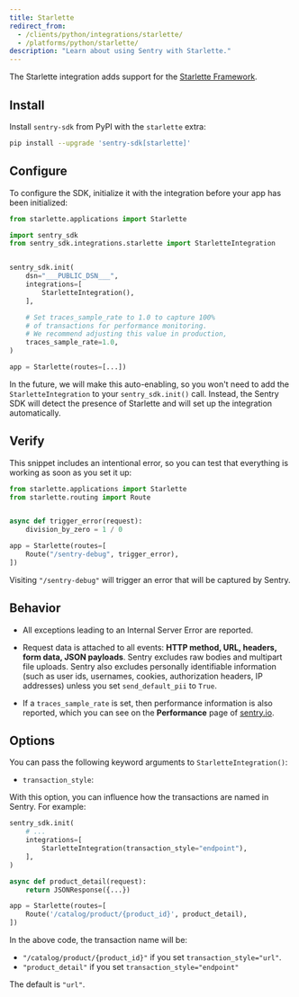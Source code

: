 ```yaml
---
title: Starlette
redirect_from:
  - /clients/python/integrations/starlette/
  - /platforms/python/starlette/
description: "Learn about using Sentry with Starlette."
---
```


The Starlette integration adds support for the [Starlette Framework](https://www.starlette.io/).

## Install

Install `sentry-sdk` from PyPI with the `starlette` extra:

```bash
pip install --upgrade 'sentry-sdk[starlette]'
```

## Configure

To configure the SDK, initialize it with the integration before your app has been initialized:

```python
from starlette.applications import Starlette

import sentry_sdk
from sentry_sdk.integrations.starlette import StarletteIntegration


sentry_sdk.init(
    dsn="___PUBLIC_DSN___",
    integrations=[
        StarletteIntegration(),
    ],

    # Set traces_sample_rate to 1.0 to capture 100%
    # of transactions for performance monitoring.
    # We recommend adjusting this value in production,
    traces_sample_rate=1.0,
)

app = Starlette(routes=[...])
```

<Note>

In the future, we will make this auto-enabling, so you won't need to add the `StarletteIntegration` to your `sentry_sdk.init()` call. Instead, the Sentry SDK will detect the presence of Starlette and will set up the integration automatically.

</Note>

## Verify

This snippet includes an intentional error, so you can test that everything is working as soon as you set it up:

```python
from starlette.applications import Starlette
from starlette.routing import Route


async def trigger_error(request):
    division_by_zero = 1 / 0

app = Starlette(routes=[
    Route("/sentry-debug", trigger_error),
])
```

Visiting `"/sentry-debug"` will trigger an error that will be captured by Sentry.

## Behavior

- All exceptions leading to an Internal Server Error are reported.

- Request data is attached to all events: **HTTP method, URL, headers, form data, JSON payloads**. Sentry excludes raw bodies and multipart file uploads. Sentry also excludes personally identifiable information (such as user ids, usernames, cookies, authorization headers, IP addresses) unless you set `send_default_pii` to `True`.

- If a `traces_sample_rate` is set, then performance information is also reported, which you can see on the **Performance** page of [sentry.io](https://sentry.io).

## Options

You can pass the following keyword arguments to `StarletteIntegration()`:

- `transaction_style`:

With this option, you can influence how the transactions are named in Sentry. For example:

```python
sentry_sdk.init(
    # ...
    integrations=[
        StarletteIntegration(transaction_style="endpoint"),
    ],
)

async def product_detail(request):
    return JSONResponse({...})

app = Starlette(routes=[
    Route('/catalog/product/{product_id}', product_detail),
])
```

In the above code, the transaction name will be:

- `"/catalog/product/{product_id}"` if you set `transaction_style="url"`.
- `"product_detail"` if you set `transaction_style="endpoint"`

The default is `"url"`.
